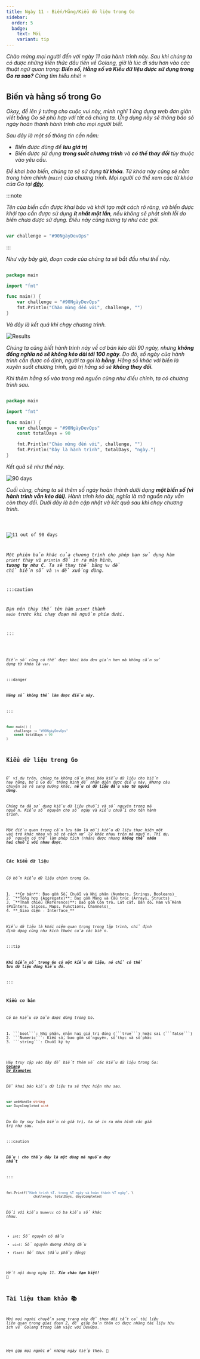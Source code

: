 ```yaml
---
title: Ngày 11 - Biến/Hằng/Kiểu dữ liệu trong Go
sidebar:
  order: 5
  badge:
    text: Mới
    variant: tip
---
```



_Chào mừng mọi người đến với ngày 11 của hành trình này. Sau khi chúng ta có được những kiến
thức đầu tiên về Golang, giờ là lúc đi sâu hơn vào các thuật ngữ quan trọng: **Biến số, Hằng
số và Kiểu dữ liệu được sử dụng trong Go ra sao?** Cùng tìm hiểu nhé!_ ⭐

## Biến và hằng số trong Go

_Okay, để lên ý tưởng cho cuộc vui này, mình nghĩ 1 ứng dụng web đơn giản viết bằng Go sẽ phù
hợp với tất cả chúng ta. Ứng dụng này sẽ thông báo sô ngày hoàn thành hành trình cho mọi 
người biết._

_Sau đây là một số thông tin cần nắm:_
- _Biến được dùng để **lưu giá trị**_
- _Biến được sử dụng **trong suốt chương trình** và **có thể thay đổi** tùy thuộc vào yêu cầu._

_Để khai báo biến, chúng ta sẽ sử dụng **từ khóa**. Từ khóa này cũng sẽ nằm trong hàm chính 
(```main```) của chương trình. Mọi người có thể xem các từ khóa của Go tại 
**[đây](https://go.dev/ref/spec#Keywords)**._

:::note

_Tên của biến cần được khai báo và khởi tạo một cách rõ ràng, và biến được khởi tạo cần được 
sử dụng **ít nhất một lần**, nếu không sẽ phát sinh lỗi do biến chưa được sử dụng. Điều này 
cũng tương tự như các gói._

```go title="Defining variables..."

var challenge = "#90NgàyDevOps"

```

:::

_Như vậy bây giờ, đoạn code của chúng ta sẽ bắt đầu như thế này._

```go title="src/main.go"

package main

import "fmt"

func main() {
	var challenge = "#90NgàyDevOps"
	fmt.Println("Chào mừng đến với", challenge, "")
}

```

_Và đây là kết quả khi chạy chương trình._

![Results](../../../../assets/golang/90DaysOfDevOps.png)

_Chúng ta cũng biết hành trình này về cơ bản kéo dài 90 ngày, nhưng **không đồng nghĩa nó sẽ 
không kéo dài tới 100 ngày**. Do đó, số ngày của hành trình cần được cố định, người ta gọi 
là **hằng**. Hằng số khác với biến là xuyên suốt chương trình, giá trị hằng số sẽ **không 
thay đổi.**_

_Khi thêm hằng số vào trong mã nguồn cũng như điều chỉnh, ta có chương trình sau._

```go title="src/main.go"

package main

import "fmt"

func main() {
	var challenge = "#90NgàyDevOps"
	const totalDays = 90

	fmt.Println("Chào mừng đến với", challenge, "")
	fmt.Println("Đây là hành trình", totalDays, "ngày.")
}

```

_Kết quả sẽ như thế này._

![90 days](../../../../assets/golang/90DevOps_Days.png)

_Cuối cùng, chúng ta sẽ thêm số ngày hoàn thành dưới dạng **một biến số (vì hành trình vẫn 
kéo dài)**. Hành trình kéo dài, nghĩa là mã nguồn này vẫn còn thay đổi. Dưới đây là bản cập 
nhật và kết quả sau khi chạy chương trình._

<Code code={importedCode} lang="go" title="src/main.go" />

![11 out of 90 days](../../../../assets/golang/90DevOps_11Days.png)

_Một phiên bản khác của chương trình cho phép bạn sử dụng hàm ```printf``` thay vì ```println```
để in ra màn hình, **tương tự như C**. Ta sẽ thay thế bằng ```%v``` để chỉ biến số và ```\n``` để
xuống dòng._

:::caution

_Bạn nên thay thế tên hàm ```printf``` thành ```main``` trước khi chạy đoạn mã nguồn phía dưới._

:::

<Code code={newCode} lang="go" title="src/printf.go" />

_Biến số cũng có thể được khai báo đơn giản hơn mà không cần sử dụng từ khóa là ```var```._

:::danger

**_Hăng số không thể làm được điều này._**

:::

```go title="Defining variables in simple ways..."
func main() {
	challenge := "#90NgàyDevOps"
	const totalDays = 90
}

```

## Kiểu dữ liệu trong Go

_Ở ví dụ trên, chúng ta không cần khai báo kiểu dữ liệu cho biến hay hằng, bởi Go đủ thông minh 
để nhận diện được điều này. Nhưng câu chuyện sẽ rẽ sang hướng khác, **nếu có dữ liệu đầu vào từ 
người dùng**._

_Chúng ta đã sử dụng kiểu dữ liệu chuỗi và số nguyên trong mã nguồn. Kiểu số nguyên cho số ngày
và kiểu chuỗi cho tên hành trình._

_Một điều quan trọng cần lưu tâm là mỗi kiểu dữ liệu thực hiện một vai trò khác nhau và sẽ có
cách xử lý khác nhau trên mã nguồn. Thí dụ, số nguyên có thể làm phép tích (nhân) được nhưng 
**không thể nhân hai chuỗi với nhau được**._

### Các kiểu dữ liệu

_Có bốn kiểu dữ liệu chính trong Go._

<Steps>
1. _**Cơ bản**: Bao gồm Số, Chuỗi và Nhị phân (Numbers, Strings, Booleans)_
2. _**Tổng hợp (Aggregate)**: Bao gồm Mảng và Cấu trúc (Arrays, Structs)_
3. _**Tham chiếu (Reference)**: Bao gồm Con trỏ, Lát cắt, Bản đồ, Hàm và Kênh
(Pointers, Slices, Maps, Functions, Channels)_
4. **_Giao diện - Interface_**
</Steps>

_Kiểu dữ liệu là khái niệm quan trọng trong lập trình, chỉ định định dạng cũng như kích thước
của các biến._

:::tip

**_Khi biến số trong Go có một kiểu dữ liệu, nó chỉ có thể lưu dữ liệu đúng kiểu đó._**

:::

### Kiểu cơ bản
_Có ba kiểu cơ bản được dùng trong Go._

<Steps>
1. ```bool```: Nhị phân, nhận hai giá trị đúng (```true```) hoặc sai (```false```)
2. ```Numeric```: Kiểu số, bao gồm số nguyên, số thực và số phức
3. ```string```: Chuỗi ký tự

</Steps>

_Hãy truy cập vào đây để biết thêm về các kiểu dữ liệu trong Go: 
**[Golang by Examples](https://golangbyexample.com/all-data-types-in-golang-with-examples/)**_

_Để khai báo kiểu dữ liệu ta sẽ thực hiện như sau._

```go title="src/main.go"
var webHandle string
var DaysCompleted uint
```
_Do Go tự suy luận biến có giá trị, ta sẽ in ra màn hình các giá trị như sau._

:::caution

**_Dấu ```\``` cho thấy đây là một dòng mã nguồn duy nhất_**

:::

```go title="src/main.go"
fmt.Printf("Hành trình %T, trong %T ngày và hoàn thành %T ngày", \
              challenge, totalDays, daysCompleted)
```

_Đối với kiểu ```Numeric``` có ba kiểu số khác nhau._
- _```int```: Số nguyên có dấu_
- _```uint```: Số nguyên dương không dấu_
- _```float```: Số thực (dấu phẩy động)_

_Hết nội dung ngày 11. **Xin chào tạm biệt!**_ 👋

## Tài liệu tham khảo 📚

_Mời mọi người chuyển sang trang này để theo dõi tất cả tài liệu liên quan trong giai đoạn 2, 
để giúp bản thân có được những tài liệu hữu ích về Golang trong làm việc với DevOps._

<LinkCard
  title="Ngày 11 - Tham khảo"
  href="../../../reference/golang/day7"
/>

_Hẹn gặp mọi người ở những ngày tiếp theo._ 🚀